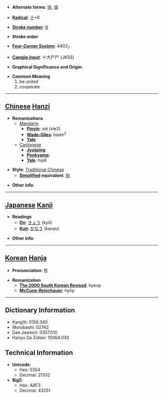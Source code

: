 * '''Alternate forms''': [[协]], [[恊]]

* '''[[Wiktionary:Chinese radical index| Radical]]''': [[Wiktionary:Chinese radical index 十|十]]+6

* '''[[Wiktionary:Chinese total strokes index|Stroke number]]''': [[Wiktionary:Chinese total strokes index 8|8]]

* '''Stroke order''': 

* '''[[Wiktionary:Chinese four corner index|Four-Corner System]]''': 4402<sub>7</sub>

* '''[[Wiktionary:Chinese Cangjie index|Cangjie input]]''': 十大尸尸 (JKSS)

* '''Graphical Significance and Origin''': 

* '''Common Meaning'''
*#be united
*# cooperate


----

== [[Chinese]] [[Hanzi]] ==

* '''Romanizations'''
** [[Mandarin]]
*** '''[[Pinyin]]''': xié (xie2)
*** '''[[Wade-Giles]]''': hsieh<sup>2</sup>
*** '''[[Yale]]''': 
**[[Cantonese]]
***'''[[Jyutping]]''':
***'''[[Penkyamp]]''': 
***'''[[Yale]]''': hip6

* '''Style''': [[Traditional Chinese]] 
** '''[[Simplified Chinese|Simplified]] equivalent''': [[协]]

* '''Other info''': 

----

== [[Japanese]] [[Kanji]] ==

* '''Readings'''
** '''[[On]]''': [[きょう]] (kyō)
** '''[[Kun]]''': [[かなう]] (kanau)

* '''Other info''':  

----

== [[Korean]] [[Hanja]] ==

* '''Pronunciation''': 협

* '''Romanization'''
** '''[[The 2000 South Korean Revised Romanization|The 2000 South Korean Revised]]''': hyeop
** '''[[McCune-Reischauer]]''': hyŏp

----

== Dictionary Information ==

* KangXi: 0156.340
* Morobashi: 02742
* Dae Jaweon: 0357.010
* Hanyu Da Zidian: 10064.030

== Technical Information ==

* '''Unicode''':
** Hex: 5354
** Decimal: 21332
* '''Big5''':
** Hex: A8F3
** Decimal: 43251